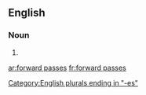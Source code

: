 ==English==

===Noun===
{{head|en|plural}}

# {{plural of|forward pass|lang=en|nocat=1}}

[[Category:English plurals ending in "-es"]]

[[ar:forward passes]]
[[fr:forward passes]]